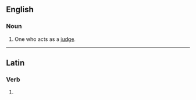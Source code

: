 ==English==

===Noun===
{{en-noun}}

# One who acts as a [[judge]].

----

==Latin==

===Verb===
{{la-verb-form|jūdicātor}}

# {{inflection of|la|jūdicō||2//3|s|futr|pasv|impr}}